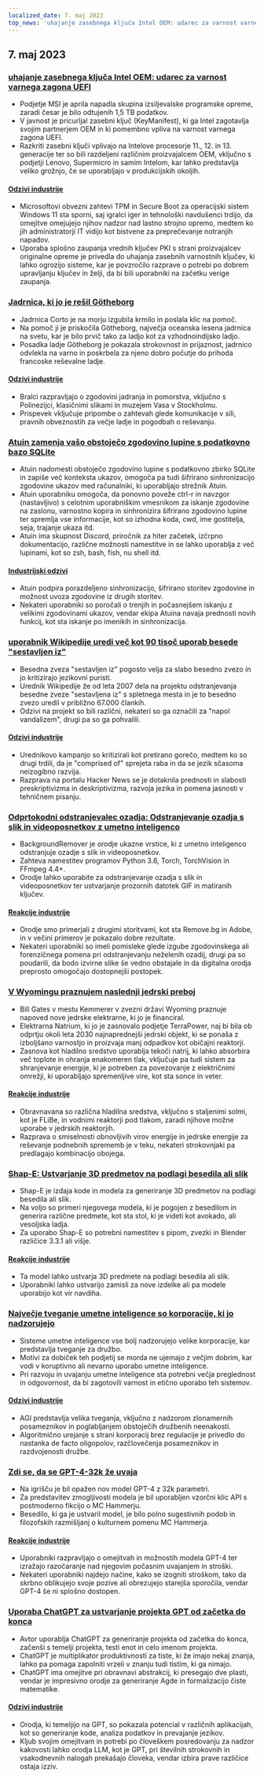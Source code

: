 ```yaml
---
localized_date: 7. maj 2023
top_news: 'uhajanje zasebnega ključa Intel OEM: udarec za varnost varnega zagona UEFI'
---
```




<CallToAction />

<Steps>

## 7. maj 2023

### [uhajanje zasebnega ključa Intel OEM: udarec za varnost varnega zagona UEFI](https://securityonline.info/intel-oem-private-key-leak-a-blow-to-uefi-secure-boot-security/)

- Podjetje MSI je aprila napadla skupina izsiljevalske programske opreme, zaradi česar je bilo odtujenih 1,5 TB podatkov.
- V javnost je pricurljal zasebni ključ (KeyManifest), ki ga Intel zagotavlja svojim partnerjem OEM in ki pomembno vpliva na varnost varnega zagona UEFI.
- Razkriti zasebni ključi vplivajo na Intelove procesorje 11., 12. in 13. generacije ter so bili razdeljeni različnim proizvajalcem OEM, vključno s podjetji Lenovo, Supermicro in samim Intelom, kar lahko predstavlja veliko grožnjo, če se uporabljajo v produkcijskih okoljih.

#### [Odzivi industrije](http://news.ycombinator.com/item?id=35843566)

- Microsoftovi obvezni zahtevi TPM in Secure Boot za operacijski sistem Windows 11 sta sporni, saj igralci iger in tehnološki navdušenci trdijo, da omejitve omejujejo njihov nadzor nad lastno strojno opremo, medtem ko jih administratorji IT vidijo kot bistvene za preprečevanje notranjih napadov.
- Uporaba splošno zaupanja vrednih ključev PKI s strani proizvajalcev originalne opreme je privedla do uhajanja zasebnih varnostnih ključev, ki lahko ogrozijo sisteme, kar je povzročilo razprave o potrebi po dobrem upravljanju ključev in želji, da bi bili uporabniki na začetku verige zaupanja.

### [Jadrnica, ki jo je rešil Götheborg](https://www.gotheborg.se/news/rescue-of-sailing-boat/)

- Jadrnica Corto je na morju izgubila krmilo in poslala klic na pomoč.
- Na pomoč ji je priskočila Götheborg, največja oceanska lesena jadrnica na svetu, kar je bilo prvič tako za ladjo kot za vzhodnoindijsko ladjo.
- Posadka ladje Götheborg je pokazala strokovnost in prijaznost, jadrnico odvlekla na varno in poskrbela za njeno dobro počutje do prihoda francoske reševalne ladje.

#### [Odzivi industrije](http://news.ycombinator.com/item?id=35838751)

- Bralci razpravljajo o zgodovini jadranja in pomorstva, vključno s Polinezijci, klasičnimi slikami in muzejem Vasa v Stockholmu.
- Prispevek vključuje pripombe o zahtevah glede komunikacije v sili, pravnih obveznostih za večje ladje in pogodbah o reševanju.

### [Atuin zamenja vašo obstoječo zgodovino lupine s podatkovno bazo SQLite](https://github.com/ellie/atuin)

- Atuin nadomesti obstoječo zgodovino lupine s podatkovno zbirko SQLite in zapiše več konteksta ukazov, omogoča pa tudi šifrirano sinhronizacijo zgodovine ukazov med računalniki, ki uporabljajo strežnik Atuin.
- Atuin uporabniku omogoča, da ponovno poveže ctrl-r in navzgor (nastavljivo) s celotnim uporabniškim vmesnikom za iskanje zgodovine na zaslonu, varnostno kopira in sinhronizira šifrirano zgodovino lupine ter spremlja vse informacije, kot so izhodna koda, cwd, ime gostitelja, seja, trajanje ukaza itd.
- Atuin ima skupnost Discord, priročnik za hiter začetek, izčrpno dokumentacijo, različne možnosti namestitve in se lahko uporablja z več lupinami, kot so zsh, bash, fish, nu shell itd.

#### [Industrijski odzivi](http://news.ycombinator.com/item?id=35839470)

- Atuin podpira porazdeljeno sinhronizacijo, šifrirano storitev zgodovine in možnost uvoza zgodovine iz drugih storitev.
- Nekateri uporabniki so poročali o trenjih in počasnejšem iskanju z velikimi zgodovinami ukazov, vendar ekipa Atuina navaja prednosti novih funkcij, kot sta iskanje po imenikih in sinhronizacija.

### [uporabnik Wikipedije uredi več kot 90 tisoč uporab besede "sestavljen iz"](https://en.wikipedia.org/wiki/User:Giraffedata/comprised_of)

- Besedna zveza "sestavljen iz" pogosto velja za slabo besedno zvezo in jo kritizirajo jezikovni puristi.
- Urednik Wikipedije že od leta 2007 dela na projektu odstranjevanja besedne zveze "sestavljena iz" s spletnega mesta in je to besedno zvezo uredil v približno 67.000 člankih.
- Odzivi na projekt so bili različni, nekateri so ga označili za "napol vandalizem", drugi pa so ga pohvalili.

#### [Odzivi industrije](http://news.ycombinator.com/item?id=35838180)

- Urednikovo kampanjo so kritizirali kot pretirano gorečo, medtem ko so drugi trdili, da je "comprised of" sprejeta raba in da se jezik sčasoma neizogibno razvija.
- Razprava na portalu Hacker News se je dotaknila prednosti in slabosti preskriptivizma in deskriptivizma, razvoja jezika in pomena jasnosti v tehničnem pisanju.

### [Odprtokodni odstranjevalec ozadja: Odstranjevanje ozadja s slik in videoposnetkov z umetno inteligenco](https://github.com/nadermx/backgroundremover)

- BackgroundRemover je orodje ukazne vrstice, ki z umetno inteligenco odstranjuje ozadje s slik in videoposnetkov.
- Zahteva namestitev programov Python 3.6, Torch, TorchVision in FFmpeg 4.4+.
- Orodje lahko uporabite za odstranjevanje ozadja s slik in videoposnetkov ter ustvarjanje prozornih datotek GIF in matiranih ključev.

#### [Reakcije industrije](http://news.ycombinator.com/item?id=35838504)

- Orodje smo primerjali z drugimi storitvami, kot sta Remove.bg in Adobe, in v večini primerov je pokazalo dobre rezultate.
- Nekateri uporabniki so imeli pomisleke glede izgube zgodovinskega ali forenzičnega pomena pri odstranjevanju neželenih ozadij, drugi pa so poudarili, da bodo izvirne slike še vedno obstajale in da digitalna orodja preprosto omogočajo dostopnejši postopek.

### [V Wyomingu praznujem naslednji jedrski preboj](https://www.gatesnotes.com/Wyoming-TerraPower)

- Bill Gates v mestu Kemmerer v zvezni državi Wyoming praznuje napoved nove jedrske elektrarne, ki jo je financiral.
- Elektrarna Natrium, ki jo je zasnovalo podjetje TerraPower, naj bi bila ob odprtju okoli leta 2030 najnaprednejši jedrski objekt, ki se ponaša z izboljšano varnostjo in proizvaja manj odpadkov kot običajni reaktorji.
- Zasnova kot hladilno sredstvo uporablja tekoči natrij, ki lahko absorbira več toplote in ohranja enakomeren tlak, vključuje pa tudi sistem za shranjevanje energije, ki je potreben za povezovanje z električnimi omrežji, ki uporabljajo spremenljive vire, kot sta sonce in veter.

#### [Reakcije industrije](http://news.ycombinator.com/item?id=35838407)

- Obravnavana so različna hladilna sredstva, vključno s staljenimi solmi, kot je FLiBe, in vodnimi reaktorji pod tlakom, zaradi njihove možne uporabe v jedrskih reaktorjih.
- Razprava o smiselnosti obnovljivih virov energije in jedrske energije za reševanje podnebnih sprememb je v teku, nekateri strokovnjaki pa predlagajo kombinacijo obojega.

### [Shap-E: Ustvarjanje 3D predmetov na podlagi besedila ali slik](https://github.com/openai/shap-e)

- Shap-E je izdaja kode in modela za generiranje 3D predmetov na podlagi besedila ali slik.
- Na voljo so primeri njegovega modela, ki je pogojen z besedilom in generira različne predmete, kot sta stol, ki je videti kot avokado, ali vesoljska ladja.
- Za uporabo Shap-E so potrebni namestitev s pipom, zvezki in Blender različice 3.3.1 ali višje.

#### [Reakcije industrije](http://news.ycombinator.com/item?id=35836976)

- Ta model lahko ustvarja 3D predmete na podlagi besedila ali slik.
- Uporabniki lahko ustvarijo zamisli za nove izdelke ali pa modele uporabijo kot vir navdiha.

### [Največje tveganje umetne inteligence so korporacije, ki jo nadzorujejo](https://www.fastcompany.com/90892235/researcher-meredith-whittaker-says-ais-biggest-risk-isnt-consciousness-its-the-corporations-that-control-them)

- Sisteme umetne inteligence vse bolj nadzorujejo velike korporacije, kar predstavlja tveganje za družbo.
- Motivi za dobiček teh podjetij se morda ne ujemajo z večjim dobrim, kar vodi v koruptivno ali nevarno uporabo umetne inteligence.
- Pri razvoju in uvajanju umetne inteligence sta potrebni večja preglednost in odgovornost, da bi zagotovili varnost in etično uporabo teh sistemov.

#### [Odzivi industrije](http://news.ycombinator.com/item?id=35841542)

- AGI predstavlja velika tveganja, vključno z nadzorom zlonamernih posameznikov in poglabljanjem obstoječih družbenih neenakosti.
- Algoritmično urejanje s strani korporacij brez regulacije je privedlo do nastanka de facto oligopolov, razčlovečenja posameznikov in razdvojenosti družbe.

### [Zdi se, da se GPT-4-32k že uvaja](https://community.openai.com/t/it-looks-like-gpt-4-32k-is-rolling-out/194615)

- Na igrišču je bil opažen nov model GPT-4 z 32k parametri.
- Za predstavitev zmogljivosti modela je bil uporabljen vzorčni klic API s postmoderno fikcijo o MC Hammerju.
- Besedilo, ki ga je ustvaril model, je bilo polno sugestivnih podob in filozofskih razmišljanj o kulturnem pomenu MC Hammerja.

#### [Reakcije industrije](http://news.ycombinator.com/item?id=35841460)

- Uporabniki razpravljajo o omejitvah in možnostih modela GPT-4 ter izražajo razočaranje nad njegovim počasnim uvajanjem in stroški.
- Nekateri uporabniki najdejo načine, kako se izogniti stroškom, tako da skrbno oblikujejo svoje pozive ali obrezujejo starejša sporočila, vendar GPT-4 še ni splošno dostopen.

### [Uporaba ChatGPT za ustvarjanje projekta GPT od začetka do konca](https://github.com/ixaxaar/VardaGPT/blob/master/STORY.md)

- Avtor uporablja ChatGPT za generiranje projekta od začetka do konca, začenši s temelji projekta, testi enot in celo imenom projekta.
- ChatGPT je multiplikator produktivnosti za tiste, ki že imajo nekaj znanja, lahko pa pomaga zapolniti vrzeli v znanju tudi tistim, ki ga nimajo.
- ChatGPT ima omejitve pri obravnavi abstrakcij, ki presegajo dve plasti, vendar je impresivno orodje za generiranje Agde in formalizacijo čiste matematike.

#### [Odzivi industrije](http://news.ycombinator.com/item?id=35839536)

- Orodja, ki temeljijo na GPT, so pokazala potencial v različnih aplikacijah, kot so generiranje kode, analiza podatkov in prevajanje jezikov.
- Kljub svojim omejitvam in potrebi po človeškem posredovanju za nadzor kakovosti lahko orodja LLM, kot je GPT, pri številnih strokovnih in vsakodnevnih nalogah prekašajo človeka, vendar izbira prave različice ostaja izziv.

</Steps>
